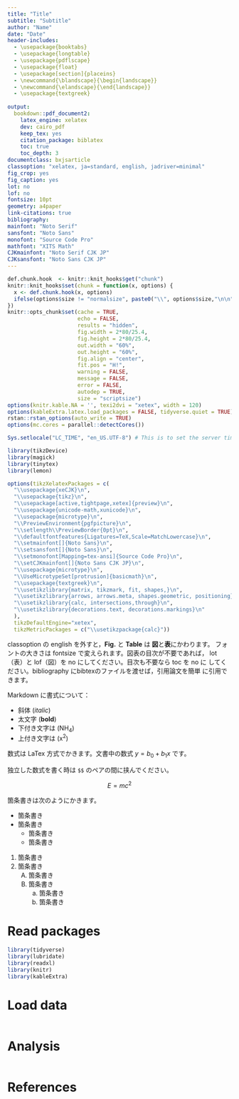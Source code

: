 ```yaml
---
title: "Title"
subtitle: "Subtitle"
author: "Name"
date: "Date"
header-includes:
  - \usepackage{booktabs}
  - \usepackage{longtable}
  - \usepackage{pdflscape}
  - \usepackage{float}
  - \usepackage[section]{placeins}
  - \newcommand{\blandscape}{\begin{landscape}}
  - \newcommand{\elandscape}{\end{landscape}}
  - \usepackage{textgreek}
  
output: 
  bookdown::pdf_document2:
    latex_engine: xelatex
    dev: cairo_pdf
    keep_tex: yes
    citation_package: biblatex
    toc: true
    toc_depth: 3
documentclass: bxjsarticle
classoption: "xelatex, ja=standard, english, jadriver=minimal"
fig_crop: yes
fig_caption: yes
lot: no
lof: no
fontsize: 10pt
geometry: a4paper
link-citations: true
bibliography: 
mainfont: "Noto Serif"
sansfont: "Noto Sans"
monofont: "Source Code Pro"
mathfont: "XITS Math"
CJKmainfont: "Noto Serif CJK JP"
CJKsansfont: "Noto Sans CJK JP"
---
```



```r
def.chunk.hook  <- knitr::knit_hooks$get("chunk")
knitr::knit_hooks$set(chunk = function(x, options) {
  x <- def.chunk.hook(x, options)
  ifelse(options$size != "normalsize", paste0("\\", options$size,"\n\n", x, "\n\n \\normalsize"), x)
})
knitr::opts_chunk$set(cache = TRUE,
                      echo = FALSE,
                      results = "hidden",
                      fig.width = 2*80/25.4,
                      fig.height = 2*80/25.4,
                      out.width = "60%", 
                      out.height = "60%",
                      fig.align = "center", 
                      fit.pos = "H!",
                      warning = FALSE, 
                      message = FALSE,
                      error = FALSE, 
                      autodep = TRUE,
                      size = "scriptsize")
options(knitr.kable.NA = '', texi2dvi = "xetex", width = 120)
options(kableExtra.latex.load_packages = FALSE, tidyverse.quiet = TRUE)
rstan::rstan_options(auto_write = TRUE)
options(mc.cores = parallel::detectCores())

Sys.setlocale("LC_TIME", "en_US.UTF-8") # This is to set the server time locate to en_US.UTF-8
```

```r
library(tikzDevice)
library(magick)
library(tinytex)
library(lemon)

options(tikzXelatexPackages = c(
  "\\usepackage{xeCJK}\n",
  "\\usepackage{tikz}\n",
  "\\usepackage[active,tightpage,xetex]{preview}\n",
  "\\usepackage{unicode-math,xunicode}\n",
  "\\usepackage{microtype}\n",
  "\\PreviewEnvironment{pgfpicture}\n",
  "\\setlength\\PreviewBorder{0pt}\n",
  "\\defaultfontfeatures{Ligatures=TeX,Scale=MatchLowercase}\n",
  "\\setmainfont[]{Noto Sans}\n",
  "\\setsansfont[]{Noto Sans}\n",
  "\\setmonofont[Mapping=tex-ansi]{Source Code Pro}\n",
  "\\setCJKmainfont[]{Noto Sans CJK JP}\n",
  "\\usepackage{microtype}\n",
  "\\UseMicrotypeSet[protrusion]{basicmath}\n",
  "\\usepackage{textgreek}\n",
  "\\usetikzlibrary{matrix, tikzmark, fit, shapes,}\n",
  "\\usetikzlibrary{arrows, arrows.meta, shapes.geometric, positioning}\n",
  "\\usetikzlibrary{calc, intersections,through}\n",
  "\\usetikzlibrary{decorations.text, decorations.markings}\n"
  ),
  tikzDefaultEngine="xetex",
  tikzMetricPackages = c("\\usetikzpackage{calc}"))

```

classoption の english を外すと，**Fig.** と **Table** は **図**と**表**にかわります。
フォントの大きさは fontsize で変えられます。図表の目次が不要であれば，
lot（表）と lof（図）を no にしてください。目次も不要なら toc を no に
してください。bibliography にbibtexのファイルを渡せば，引用論文を簡単
に引用できます。

Markdown に書式について：

* 斜体 (*italic*) 
* 太文字 (**bold**) 
* 下付き文字は (NH~4~) 
* 上付き文字は (x^2^) 

数式は LaTex 方式でかきます。文書中の数式 $y=b_0 + b_1 x$ です。 

独立した数式を書く時は `$$` のペアの間に挟んでください。

$$
E=mc^2
$$

箇条書きは次のようにかきます。

* 箇条書き
* 箇条書き
   * 箇条書き
   * 箇条書き
1. 箇条書き
2. 箇条書き
   A) 箇条書き
   B) 箇条書き
      a.  箇条書き
      b.  箇条書き


# Read packages

```r
library(tidyverse)
library(lubridate)
library(readxl)
library(knitr)
library(kableExtra)
```

# Load data

```r

```

# Analysis

```r

```


# References

